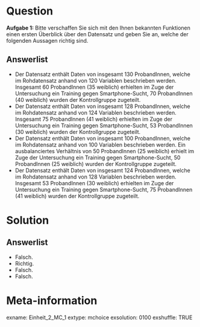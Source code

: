 Question
========
**Aufgabe 1:** Bitte verschaffen Sie sich mit den Ihnen bekannten Funktionen einen ersten Überblick über den Datensatz und geben Sie an, welche der folgenden Aussagen richtig sind.

Answerlist
----------
* Der Datensatz enthält Daten von insgesamt 130 ProbandInnen, welche im Rohdatensatz anhand von 120 Variablen beschrieben werden. Insgesamt 60 ProbandInnen (35 weiblich) erhielten im Zuge der Untersuchung ein Training gegen Smartphone-Sucht, 70 ProbandInnen (40 weiblich) wurden der Kontrollgruppe zugeteilt.
* Der Datensatz enthält Daten von insgesamt 128 ProbandInnen, welche im Rohdatensatz anhand von 124 Variablen beschrieben werden. Insgesamt 75 ProbandInnen (41 weiblich) erhielten im Zuge der Untersuchung ein Training gegen Smartphone-Sucht, 53 ProbandInnen (30 weiblich) wurden der Kontrollgruppe zugeteilt.
* Der Datensatz enthält Daten von insgesamt 100 ProbandInnen, welche im Rohdatensatz anhand von 100 Variablen beschrieben werden. Ein ausbalanciertes Verhältnis von 50 ProbandInnen (25 weiblich) erhielt im Zuge der Untersuchung ein Training gegen Smartphone-Sucht, 50 ProbandInnen (25 weiblich) wurden der Kontrollgruppe zugeteilt.
* Der Datensatz enthält Daten von insgesamt 124 ProbandInnen, welche im Rohdatensatz anhand von 128 Variablen beschrieben werden. Insgesamt 53 ProbandInnen (30 weiblich) erhielten im Zuge der Untersuchung ein Training gegen Smartphone-Sucht, 75 ProbandInnen (41 weiblich) wurden der Kontrollgruppe zugeteilt.


Solution
========

Answerlist
----------
* Falsch.
* Richtig. 
* Falsch. 
* Falsch. 


Meta-information
================
exname: Einheit_2_MC_1
extype: mchoice 
exsolution: 0100
exshuffle: TRUE